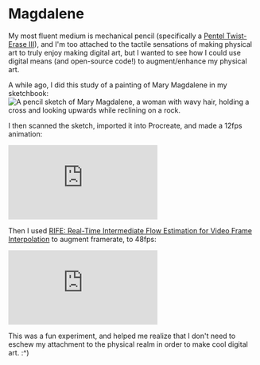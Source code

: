 
# Magdalene
<StaticImage
    src="../images/magdalene.png"
    alt="A graphite drawing of Mary Magdalene, a woman who is reclining holding a cross and looking upwards."
    placeholder="blurred"
    layout="constrained"
/>

My most fluent medium is mechanical pencil (specifically a [Pentel Twist-Erase III](https://www.amazon.com/Pentel-Twist-Erase-Automatic-Assorted-QE517BP2-K6/dp/B002JG10GG)), and I'm too attached to the tactile sensations of making physical art to truly enjoy making digital art, but I wanted to see how I could use digital means (and open-source code!) to augment/enhance my physical art.

A while ago, I did this study of a painting of Mary Magdalene in my sketchbook:
![A pencil sketch of Mary Magdalene, a woman with wavy hair, holding a cross and looking upwards while reclining on a rock.](../images/magdalene.png)

I then scanned the sketch, imported it into Procreate, and made a 12fps animation:
<iframe src="https://www.youtube.com/embed/4ymdleEpgcQ" frameborder="0" allow="accelerometer; autoplay; clipboard-write; encrypted-media; gyroscope; picture-in-picture" allowfullscreen="allowfullscreen"></iframe>

Then I used [RIFE: Real-Time Intermediate Flow Estimation for Video Frame Interpolation](https://github.com/hzwer/arXiv2020-RIFE) to augment framerate, to 48fps:
<iframe src="https://www.youtube.com/embed/MoGW-WBVwRA" frameborder="0" allow="accelerometer; autoplay; clipboard-write; encrypted-media; gyroscope; picture-in-picture" allowfullscreen="allowfullscreen"></iframe>

This was a fun experiment, and helped me realize that I don't need to eschew my attachment to the physical realm in order to make cool digital art. :^)
